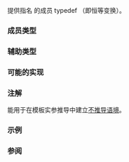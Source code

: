 {{cpp/title|type_identity}}
{{cpp/meta/navbar}}
{{dcl begin}}
{{dcl header|type_traits}}
{{dcl|since=c++20|
template&lt; class T &gt;
struct type_identity;
}}
{{dcl end}}

提供指名 {{tt|T}} 的成员 typedef {{tt|type}}（即恒等变换）。

{{cpp/types/nospec}}

===成员类型===
{{dsc begin}}
{{dsc hitem|名称|定义}}
{{dsc|{{tt|type}}|{{tt|T}}}}
{{dsc end}}

===辅助类型===
{{ddcl|since=c++20|1=
template&lt; class T &gt;
using type_identity_t = type_identity&lt;T&gt;::type;
}}

===可能的实现===
{{eq fun
|1=
template&lt;class T&gt;
struct type_identity { using type = T; };
}}

===注解===
{{tt|type_identity}} 能用于在模板实参推导中建立[[cpp/language/template_argument_deduction#不推导语境|不推导语境]]。

{{feature test macro|__cpp_lib_type_identity|{{tt|std::type_identity}}|value=201806L|std=C++20}}

===示例===
{{example
|code=
#include &lt;iostream&gt;
#include &lt;type_traits&gt;

template&lt;class T&gt;
T foo(T a, T b) { return a + b; }

template&lt;class T&gt;
T bar(T a, std::type_identity_t&lt;T&gt; b) { return a + b; }

int main()
{
    // foo(4.2, 1); // 错误：对 'T' 推导的类型冲突
    std::cout &lt;&lt; bar(4.2, 1) &lt;&lt; '\n';  // OK：调用 bar&lt;double&gt;
}
|p=false
|output=
5.2
}}

===参阅===
{{dsc begin}}
{{dsc inc|cpp/utility/functional/dsc identity}}
{{dsc end}}

{{langlinks|de|en|es|ja|ru}}